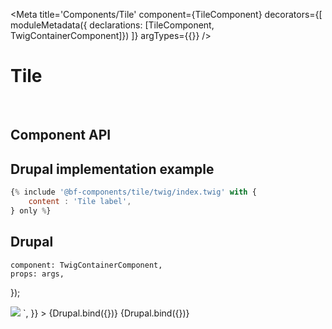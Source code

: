 


<Meta
    title='Components/Tile'
    component={TileComponent}
    decorators={[
        moduleMetadata({ declarations: [TileComponent, TwigContainerComponent]})
    ]}
    argTypes={{}}
/>


# Tile

<br/>



## Component API

<Props of={TileComponent} />



## Drupal implementation example

```jsx
{% include '@bf-components/tile/twig/index.twig' with {
    content : 'Tile label',
} only %}
```



## Drupal

    component: TwigContainerComponent,
    props: args,
});

<Canvas  withSource='none'>
    <Story
        name='Drupal'
        height='600px'
        args={{
            elementPath     : 'components/tile/_doc/template.drupal',
            class           : '',
            content         : `<div class='d-flex flex-column'>
    <img src='/logo/google.svg' />
</div>`,
        }}
    >
        {Drupal.bind({})}
    </Story>
</Canvas>


<Canvas  withSource='none'>
    <Story
        name='Drupal - List example'
        height='600px'
        args={{
            elementPath     : 'components/tile/_doc/list.drupal',
        }}
    >
        {Drupal.bind({})}
    </Story>
</Canvas>
